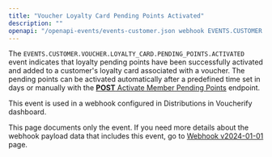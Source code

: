 ```yaml
---
title: "Voucher Loyalty Card Pending Points Activated"
description: ""
openapi: "/openapi-events/events-customer.json webhook EVENTS.CUSTOMER.VOUCHER.LOYALTY_CARD.PENDING_POINTS.ACTIVATED"
---
```


The `EVENTS.CUSTOMER.VOUCHER.LOYALTY_CARD.PENDING_POINTS.ACTIVATED` event indicates that loyalty pending points have been successfully activated and added to a customer's loyalty card associated with a voucher. The pending points can be activated automatically after a predefined time set in days or manually with the [**POST** Activate Member Pending Points](ref:activate-member-pending-points) endpoint.

This event is used in a webhook configured in Distributions in Voucherify dashboard.

<Note>This page documents only the event. If you need more details about the webhook payload data that includes this event, go to [Webhook v2024-01-01](/api-reference/introduction-to-webhooks "Introduction to webhooks v2024-01-01") page.</Note>